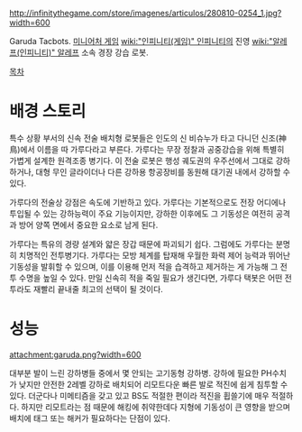 http://infinitythegame.com/store/imagenes/articulos/280810-0254_1.jpg?width=600

Garuda Tacbots. [[미니어처 게임]] [[wiki:"인피니티(게임)" 인피니티]]의 진영 [[wiki:"알레프(인피니티)" 알레프]] 소속 경장 강습 로봇.

[[목차]]
= 배경 스토리 =
특수 상황 부서의 신속 전술 배치형 로봇들은 인도의 신 비슈누가 타고 다니던 신조(神鳥)에서 이름을 따 가루다라고 부른다. 가루다는 무장 정찰과 공중강습을 위해 특별히 가볍게 설계한 원격조종 병기다. 이 전술 로봇은 행성 궤도권의 우주선에서 그대로 강하하거나, 대형 무인 글라이더나 다른 강하용 항공장비를 동원해 대기권 내에서 강하할 수 있다. 

가루다의 전술상 강점은 속도에 기반하고 있다. 가루다는 기본적으로도 전장 어디에나 투입될 수 있는 강하능력이 주요 기능이지만, 강하한 이후에도 그 기동성은 여전히 공격과 방어 양쪽 면에서 중요한 요소로 남게 된다.

가루다는 특유의 경량 설계와 얇은 장갑 때문에 파괴되기 쉽다. 그럼에도 가루다는 분명히 치명적인 전투병기다. 가루다는 모방 체계를 탑재해 우월한 화력 제어 능력과 뛰어난 기동성을 발휘할 수 있으며, 이를 이용해 먼저 적을 습격하고 제거하는 게 가능해  그 전투 수명을 높일 수 있다. 만일 신속히 적을 죽일 필요가 생긴다면, 가루다 택봇은 어떤 전투라도 재빨리 끝내줄 최고의 선택이 될 것이다.

= 성능 =
attachment:garuda.png?width=600

대부분 발이 느린 강하병들 중에서 몇 안되는 고기동형 강하병. 강하에 필요한 PH수치가 낮지만 안전한 2레벨 강하로 배치되어 리모트다운 빠른 발로 적진에 쉽게 침투할 수 있다. 더군다나 미메티즘을 갖고 있고 BS도 적절한 편이라 적진을 휩쓸기에 매우 적절하다. 하지만 리모트라는 점 때문에 해킹에 취약한데다 지형에 기동성이 큰 영향을 받으며 배치에 태그 또는 해커가 필요하다는 단점이 있다.

